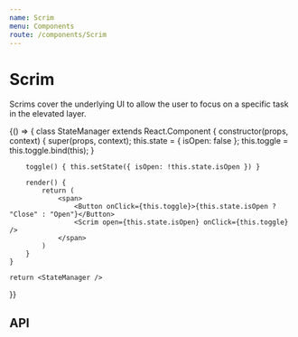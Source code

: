 ```yaml
---
name: Scrim
menu: Components
route: /components/Scrim
---
```



# Scrim

Scrims cover the underlying UI to allow the user to focus on a specific task in the elevated layer.

<Playground>
{() => {
	class StateManager extends React.Component {
		constructor(props, context) {
			super(props, context);
			this.state = { isOpen: false };
			this.toggle = this.toggle.bind(this);
		}

    	toggle() { this.setState({ isOpen: !this.state.isOpen }) }

    	render() {
    		return (
    			<span>
    				<Button onClick={this.toggle}>{this.state.isOpen ? "Close" : "Open"}</Button>
    				<Scrim open={this.state.isOpen} onClick={this.toggle} />
    			</span>
    		)
    	}
    }

    return <StateManager />

}}

</Playground>

## API

<PropsTable of={Scrim} />
